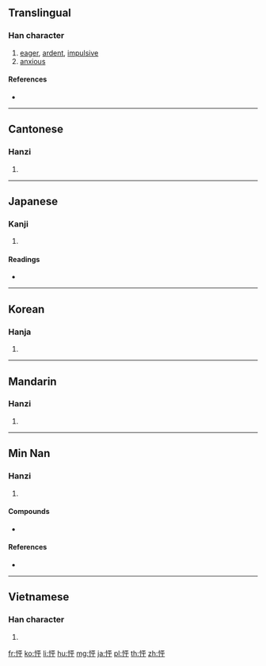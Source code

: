 ==Translingual==

===Han character===
{{Han char|rn=61|rad=心|as=05|sn=8|four=91049|canj=PMFJ|ids=⿰忄平}}

# [[eager]], [[ardent]], [[impulsive]]
# [[anxious]]

====References====
* {{Han ref|kx=0381.220|dkj=10476|dj=0710.070|hdz=42284.090|uh=6026|ud=24614|bh=CC7B|bd=52347}}

----

==Cantonese==

===Hanzi===
{{yue-hanzi|jyut=ping1|y=ping1}}

# {{defn|lang=yue|sort=心05}}

----

==Japanese==

===Kanji===
{{ja-kanji|grade=|rs=心05}}

# {{defn|lang=ja|sort=心05}}

====Readings====
* {{ja-readings|on=[[ほう]] (hō), [[ひょう]] (hyō)|kun=}}

----

==Korean==

===Hanja===
{{ko-hanja|hangeul=평|eumhun=|rv=pyeong|mr=p'yŏng|y=phyeng}}

# {{defn|lang=ko|sort=心05}}

----

==Mandarin==

===Hanzi===
{{cmn-hanzi|pin=[[pēng]] ([[peng1]])|wg=p'eng<sup>1</sup>}}

# {{defn|lang=cmn|sort=心05}}

----

==Min Nan==

===Hanzi===
{{nan-hanzi|tlpa=[[phēnn]] (phenn<sup>7</sup>)}}

# {{defn|lang=nan|sort=心05}}

====Compounds====
* {{zh-l|怦怦喘}}

====References====
* {{thcwdq|怦}}

----

==Vietnamese==

===Han character===
{{vi-readings|rs=心05|hanviet=[[bừng]], [[bằn]], [[phạnh]], [[phanh]]}}

# {{defn|lang=vi|sort=心05}}

[[fr:怦]]
[[ko:怦]]
[[li:怦]]
[[hu:怦]]
[[mg:怦]]
[[ja:怦]]
[[pl:怦]]
[[th:怦]]
[[zh:怦]]